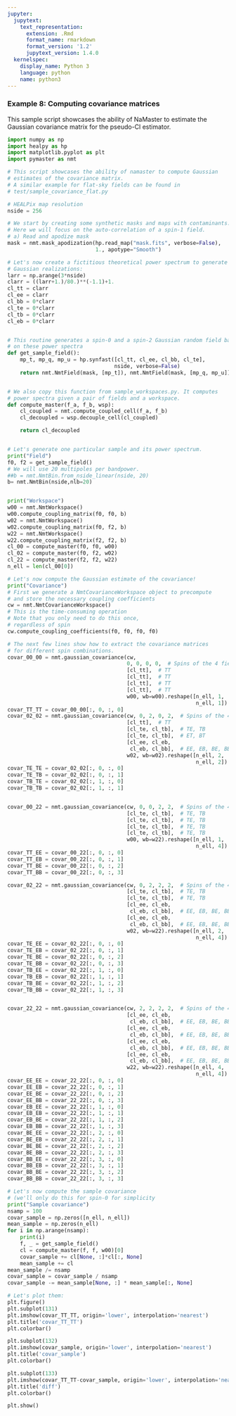 ```yaml
---
jupyter:
  jupytext:
    text_representation:
      extension: .Rmd
      format_name: rmarkdown
      format_version: '1.2'
      jupytext_version: 1.4.0
  kernelspec:
    display_name: Python 3
    language: python
    name: python3
---
```


### Example 8: Computing covariance matrices


This sample script showcases the ability of NaMaster to estimate the Gaussian covariance matrix for the pseudo-Cl estimator.

```python
import numpy as np
import healpy as hp
import matplotlib.pyplot as plt
import pymaster as nmt

# This script showcases the ability of namaster to compute Gaussian
# estimates of the covariance matrix.
# A similar example for flat-sky fields can be found in
# test/sample_covariance_flat.py

# HEALPix map resolution
nside = 256

# We start by creating some synthetic masks and maps with contaminants.
# Here we will focus on the auto-correlation of a spin-1 field.
# a) Read and apodize mask
mask = nmt.mask_apodization(hp.read_map("mask.fits", verbose=False),
                            1., apotype="Smooth")

# Let's now create a fictitious theoretical power spectrum to generate
# Gaussian realizations:
larr = np.arange(3*nside)
clarr = ((larr+1.)/80.)**(-1.1)+1.
cl_tt = clarr
cl_ee = clarr
cl_bb = 0*clarr
cl_te = 0*clarr
cl_tb = 0*clarr
cl_eb = 0*clarr


# This routine generates a spin-0 and a spin-2 Gaussian random field based
# on these power spectra
def get_sample_field():
    mp_t, mp_q, mp_u = hp.synfast([cl_tt, cl_ee, cl_bb, cl_te],
                                  nside, verbose=False)
    return nmt.NmtField(mask, [mp_t]), nmt.NmtField(mask, [mp_q, mp_u])


# We also copy this function from sample_workspaces.py. It computes
# power spectra given a pair of fields and a workspace.
def compute_master(f_a, f_b, wsp):
    cl_coupled = nmt.compute_coupled_cell(f_a, f_b)
    cl_decoupled = wsp.decouple_cell(cl_coupled)

    return cl_decoupled


# Let's generate one particular sample and its power spectrum.
print("Field")
f0, f2 = get_sample_field()
# We will use 20 multipoles per bandpower.
##b = nmt.NmtBin.from_nside_linear(nside, 20)
b= nmt.NmtBin(nside,nlb=20)


print("Workspace")
w00 = nmt.NmtWorkspace()
w00.compute_coupling_matrix(f0, f0, b)
w02 = nmt.NmtWorkspace()
w02.compute_coupling_matrix(f0, f2, b)
w22 = nmt.NmtWorkspace()
w22.compute_coupling_matrix(f2, f2, b)
cl_00 = compute_master(f0, f0, w00)
cl_02 = compute_master(f0, f2, w02)
cl_22 = compute_master(f2, f2, w22)
n_ell = len(cl_00[0])

# Let's now compute the Gaussian estimate of the covariance!
print("Covariance")
# First we generate a NmtCovarianceWorkspace object to precompute
# and store the necessary coupling coefficients
cw = nmt.NmtCovarianceWorkspace()
# This is the time-consuming operation
# Note that you only need to do this once,
# regardless of spin
cw.compute_coupling_coefficients(f0, f0, f0, f0)

# The next few lines show how to extract the covariance matrices
# for different spin combinations.
covar_00_00 = nmt.gaussian_covariance(cw,
                                      0, 0, 0, 0,  # Spins of the 4 fields
                                      [cl_tt],  # TT
                                      [cl_tt],  # TT
                                      [cl_tt],  # TT
                                      [cl_tt],  # TT
                                      w00, wb=w00).reshape([n_ell, 1,
                                                            n_ell, 1])
covar_TT_TT = covar_00_00[:, 0, :, 0]
covar_02_02 = nmt.gaussian_covariance(cw, 0, 2, 0, 2,  # Spins of the 4 fields
                                      [cl_tt],  # TT
                                      [cl_te, cl_tb],  # TE, TB
                                      [cl_te, cl_tb],  # ET, BT
                                      [cl_ee, cl_eb,
                                       cl_eb, cl_bb],  # EE, EB, BE, BB
                                      w02, wb=w02).reshape([n_ell, 2,
                                                            n_ell, 2])
covar_TE_TE = covar_02_02[:, 0, :, 0]
covar_TE_TB = covar_02_02[:, 0, :, 1]
covar_TB_TE = covar_02_02[:, 1, :, 0]
covar_TB_TB = covar_02_02[:, 1, :, 1]


covar_00_22 = nmt.gaussian_covariance(cw, 0, 0, 2, 2,  # Spins of the 4 fields
                                      [cl_te, cl_tb],  # TE, TB
                                      [cl_te, cl_tb],  # TE, TB
                                      [cl_te, cl_tb],  # TE, TB
                                      [cl_te, cl_tb],  # TE, TB
                                      w00, wb=w22).reshape([n_ell, 1,
                                                            n_ell, 4])
covar_TT_EE = covar_00_22[:, 0, :, 0]
covar_TT_EB = covar_00_22[:, 0, :, 1]
covar_TT_BE = covar_00_22[:, 0, :, 2]
covar_TT_BB = covar_00_22[:, 0, :, 3]

covar_02_22 = nmt.gaussian_covariance(cw, 0, 2, 2, 2,  # Spins of the 4 fields
                                      [cl_te, cl_tb],  # TE, TB
                                      [cl_te, cl_tb],  # TE, TB
                                      [cl_ee, cl_eb,
                                       cl_eb, cl_bb],  # EE, EB, BE, BB
                                      [cl_ee, cl_eb,
                                       cl_eb, cl_bb],  # EE, EB, BE, BB
                                      w02, wb=w22).reshape([n_ell, 2,
                                                            n_ell, 4])
covar_TE_EE = covar_02_22[:, 0, :, 0]
covar_TE_EB = covar_02_22[:, 0, :, 1]
covar_TE_BE = covar_02_22[:, 0, :, 2]
covar_TE_BB = covar_02_22[:, 0, :, 3]
covar_TB_EE = covar_02_22[:, 1, :, 0]
covar_TB_EB = covar_02_22[:, 1, :, 1]
covar_TB_BE = covar_02_22[:, 1, :, 2]
covar_TB_BB = covar_02_22[:, 1, :, 3]


covar_22_22 = nmt.gaussian_covariance(cw, 2, 2, 2, 2,  # Spins of the 4 fields
                                      [cl_ee, cl_eb,
                                       cl_eb, cl_bb],  # EE, EB, BE, BB
                                      [cl_ee, cl_eb,
                                       cl_eb, cl_bb],  # EE, EB, BE, BB
                                      [cl_ee, cl_eb,
                                       cl_eb, cl_bb],  # EE, EB, BE, BB
                                      [cl_ee, cl_eb,
                                       cl_eb, cl_bb],  # EE, EB, BE, BB
                                      w22, wb=w22).reshape([n_ell, 4,
                                                            n_ell, 4])
covar_EE_EE = covar_22_22[:, 0, :, 0]
covar_EE_EB = covar_22_22[:, 0, :, 1]
covar_EE_BE = covar_22_22[:, 0, :, 2]
covar_EE_BB = covar_22_22[:, 0, :, 3]
covar_EB_EE = covar_22_22[:, 1, :, 0]
covar_EB_EB = covar_22_22[:, 1, :, 1]
covar_EB_BE = covar_22_22[:, 1, :, 2]
covar_EB_BB = covar_22_22[:, 1, :, 3]
covar_BE_EE = covar_22_22[:, 2, :, 0]
covar_BE_EB = covar_22_22[:, 2, :, 1]
covar_BE_BE = covar_22_22[:, 2, :, 2]
covar_BE_BB = covar_22_22[:, 2, :, 3]
covar_BB_EE = covar_22_22[:, 3, :, 0]
covar_BB_EB = covar_22_22[:, 3, :, 1]
covar_BB_BE = covar_22_22[:, 3, :, 2]
covar_BB_BB = covar_22_22[:, 3, :, 3]


```

```python
# Let's now compute the sample covariance
# (we'll only do this for spin-0 for simplicity
print("Sample covariance")
nsamp = 100
covar_sample = np.zeros([n_ell, n_ell])
mean_sample = np.zeros(n_ell)
for i in np.arange(nsamp):
    print(i)
    f, _ = get_sample_field()
    cl = compute_master(f, f, w00)[0]
    covar_sample += cl[None, :]*cl[:, None]
    mean_sample += cl
mean_sample /= nsamp
covar_sample = covar_sample / nsamp
covar_sample -= mean_sample[None, :] * mean_sample[:, None]


```

```python
# Let's plot them:
plt.figure()
plt.subplot(131)
plt.imshow(covar_TT_TT, origin='lower', interpolation='nearest')
plt.title('covar_TT_TT')
plt.colorbar()

plt.subplot(132)
plt.imshow(covar_sample, origin='lower', interpolation='nearest')
plt.title('covar_sample')
plt.colorbar()

plt.subplot(133)
plt.imshow(covar_TT_TT-covar_sample, origin='lower', interpolation='nearest')
plt.title('diff')
plt.colorbar()

plt.show()
```

```python

```
